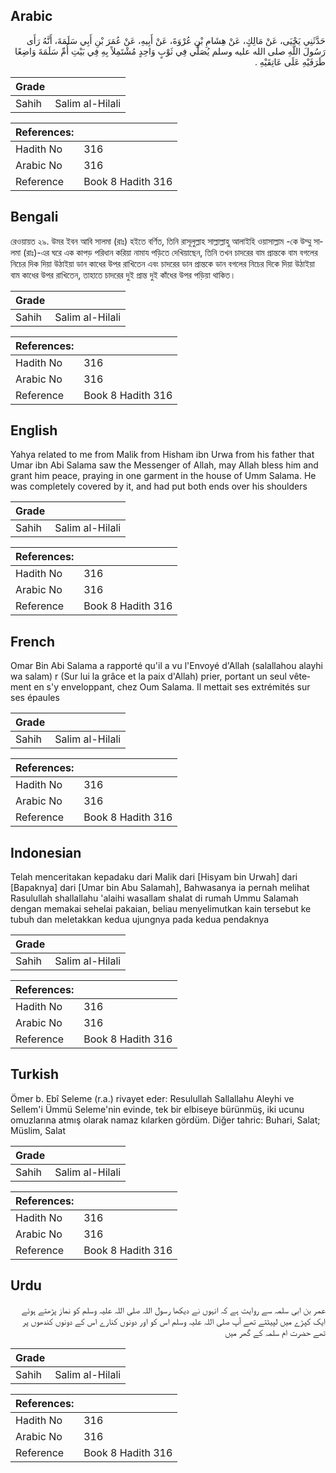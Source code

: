 ## Arabic


<div dir="rtl" lang="ar" style={{fontSize:'larger',backgroundColor:'#f8f9fa',padding:20}}>
حَدَّثَنِي يَحْيَى، عَنْ مَالِكٍ، عَنْ هِشَامِ بْنِ عُرْوَةَ، عَنْ أَبِيهِ، عَنْ عُمَرَ بْنِ أَبِي سَلَمَةَ، أَنَّهُ رَأَى رَسُولَ اللَّهِ صلى الله عليه وسلم يُصَلِّي فِي ثَوْبٍ وَاحِدٍ مُشْتَمِلاً بِهِ فِي بَيْتِ أُمِّ سَلَمَةَ وَاضِعًا طَرَفَيْهِ عَلَى عَاتِقَيْهِ ‏.‏
</div>
<div style={{backgroundColor:'#f8f9fa',padding:20, marginBottom: 10}}><table> <thead> <tr> <th>Grade</th> <th></th> </tr> </thead> <tbody> <tr><td>Sahih</td><td>Salim al-Hilali</td></tr></tbody></table><table> <thead> <tr> <th>References:</th> <th></th> </tr> </thead> <tbody><tr><td>Hadith No</td><td>316</td></tr><tr><td>Arabic No</td><td>316</td></tr><tr><td>Reference</td><td>Book 8 Hadith 316</td></tr></tbody></table></div>

## Bengali


<div dir="ltr" lang="bn" style={{fontSize:'larger',backgroundColor:'#f8f9fa',padding:20}}>
রেওয়ায়ত ২৯. উমর ইবন আবি সালমা (রাঃ) হইতে বর্ণিত, তিনি রাসূলুল্লাহ সাল্লাল্লাহু আলাইহি ওয়াসাল্লাম -কে উম্মু সালমা (রাঃ)-এর ঘরে এক কাপড় পরিধান করিয়া নামায পড়িতে দেখিয়াছেন, তিনি তখন চাদরের বাম প্রান্তকে বাম বগলের নিচের দিক দিয়া উঠাইয়া ডান কাধের উপর রাখিতেন এবং চাদরের ডান প্রান্তকে ডান বগলের নিচের দিকে দিয়া উঠাইয়া বাম কাধের উপর রাখিতেন, তাহাতে চাদরের দুই প্রান্ত দুই কাঁধের উপর পড়িয়া থাকিত।
</div>
<div style={{backgroundColor:'#f8f9fa',padding:20, marginBottom: 10}}><table> <thead> <tr> <th>Grade</th> <th></th> </tr> </thead> <tbody> <tr><td>Sahih</td><td>Salim al-Hilali</td></tr></tbody></table><table> <thead> <tr> <th>References:</th> <th></th> </tr> </thead> <tbody><tr><td>Hadith No</td><td>316</td></tr><tr><td>Arabic No</td><td>316</td></tr><tr><td>Reference</td><td>Book 8 Hadith 316</td></tr></tbody></table></div>

## English


<div dir="ltr" lang="en" style={{fontSize:'larger',backgroundColor:'#f8f9fa',padding:20}}>
Yahya related to me from Malik from Hisham ibn Urwa from his father that Umar ibn Abi Salama saw the Messenger of Allah, may Allah bless him and grant him peace, praying in one garment in the house of Umm Salama. He was completely covered by it, and had put both ends over his shoulders
</div>
<div style={{backgroundColor:'#f8f9fa',padding:20, marginBottom: 10}}><table> <thead> <tr> <th>Grade</th> <th></th> </tr> </thead> <tbody> <tr><td>Sahih</td><td>Salim al-Hilali</td></tr></tbody></table><table> <thead> <tr> <th>References:</th> <th></th> </tr> </thead> <tbody><tr><td>Hadith No</td><td>316</td></tr><tr><td>Arabic No</td><td>316</td></tr><tr><td>Reference</td><td>Book 8 Hadith 316</td></tr></tbody></table></div>

## French


<div dir="ltr" lang="fr" style={{fontSize:'larger',backgroundColor:'#f8f9fa',padding:20}}>
Omar Bin Abi Salama a rapporté qu'il a vu l'Envoyé d'Allah (salallahou alayhi wa salam) r (Sur lui la grâce et la paix d'Allah) prier, portant un seul vêtement en s'y enveloppant, chez Oum Salama. Il mettait ses extrémités sur ses épaules
</div>
<div style={{backgroundColor:'#f8f9fa',padding:20, marginBottom: 10}}><table> <thead> <tr> <th>Grade</th> <th></th> </tr> </thead> <tbody> <tr><td>Sahih</td><td>Salim al-Hilali</td></tr></tbody></table><table> <thead> <tr> <th>References:</th> <th></th> </tr> </thead> <tbody><tr><td>Hadith No</td><td>316</td></tr><tr><td>Arabic No</td><td>316</td></tr><tr><td>Reference</td><td>Book 8 Hadith 316</td></tr></tbody></table></div>

## Indonesian


<div dir="ltr" lang="id" style={{fontSize:'larger',backgroundColor:'#f8f9fa',padding:20}}>
Telah menceritakan kepadaku dari Malik dari [Hisyam bin Urwah] dari [Bapaknya] dari [Umar bin Abu Salamah], Bahwasanya ia pernah melihat Rasulullah shallallahu 'alaihi wasallam shalat di rumah Ummu Salamah dengan memakai sehelai pakaian, beliau menyelimutkan kain tersebut ke tubuh dan meletakkan kedua ujungnya pada kedua pendaknya
</div>
<div style={{backgroundColor:'#f8f9fa',padding:20, marginBottom: 10}}><table> <thead> <tr> <th>Grade</th> <th></th> </tr> </thead> <tbody> <tr><td>Sahih</td><td>Salim al-Hilali</td></tr></tbody></table><table> <thead> <tr> <th>References:</th> <th></th> </tr> </thead> <tbody><tr><td>Hadith No</td><td>316</td></tr><tr><td>Arabic No</td><td>316</td></tr><tr><td>Reference</td><td>Book 8 Hadith 316</td></tr></tbody></table></div>

## Turkish


<div dir="ltr" lang="tr" style={{fontSize:'larger',backgroundColor:'#f8f9fa',padding:20}}>
Ömer b. Ebî Seleme (r.a.) rivayet eder: Resulullah Sallallahu Aleyhi ve Sellem'i Ümmü Seleme'nin evinde, tek bir elbiseye bürünmüş, iki ucunu omuzlarına atmış olarak namaz kılarken gördüm. Diğer tahric: Buhari, Salat; Müslim, Salat
</div>
<div style={{backgroundColor:'#f8f9fa',padding:20, marginBottom: 10}}><table> <thead> <tr> <th>Grade</th> <th></th> </tr> </thead> <tbody> <tr><td>Sahih</td><td>Salim al-Hilali</td></tr></tbody></table><table> <thead> <tr> <th>References:</th> <th></th> </tr> </thead> <tbody><tr><td>Hadith No</td><td>316</td></tr><tr><td>Arabic No</td><td>316</td></tr><tr><td>Reference</td><td>Book 8 Hadith 316</td></tr></tbody></table></div>

## Urdu


<div dir="rtl" lang="ur" style={{fontSize:'larger',backgroundColor:'#f8f9fa',padding:20}}>
عمر بن ابی سلمہ سے روایت ہے کہ انہوں نے دیکھا رسول اللہ صلی اللہ علیہ وسلم کو نماز پڑھتے ہوئے ایک کپڑے میں لپیٹتے تھے آپ صلی اللہ علیہ وسلم اس کو اور دونوں کنارے اس کے دونوں کندھوں پر تھے حضرت ام سلمہ کے گھر میں
</div>
<div style={{backgroundColor:'#f8f9fa',padding:20, marginBottom: 10}}><table> <thead> <tr> <th>Grade</th> <th></th> </tr> </thead> <tbody> <tr><td>Sahih</td><td>Salim al-Hilali</td></tr></tbody></table><table> <thead> <tr> <th>References:</th> <th></th> </tr> </thead> <tbody><tr><td>Hadith No</td><td>316</td></tr><tr><td>Arabic No</td><td>316</td></tr><tr><td>Reference</td><td>Book 8 Hadith 316</td></tr></tbody></table></div>